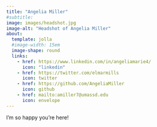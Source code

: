 ```yaml
---
title: "Angelia Miller"
#subtitle: 
image: images/headshot.jpg
image-alt: "Headshot of Angelia Miller"
about: 
  template: jolla
  #image-width: 15em
  image-shape: round
  links: 
    - href: https://www.linkedin.com/in/angeliamarie4/
      icon: "linkedin"
    - href: https://twitter.com/elmarmills
      icon: twitter
    - href: https://github.com/AngeliaMiller
      icon: github
    - href: mailto:amiller7@umassd.edu
      icon: envelope
---
```



I'm so happy you're here! 